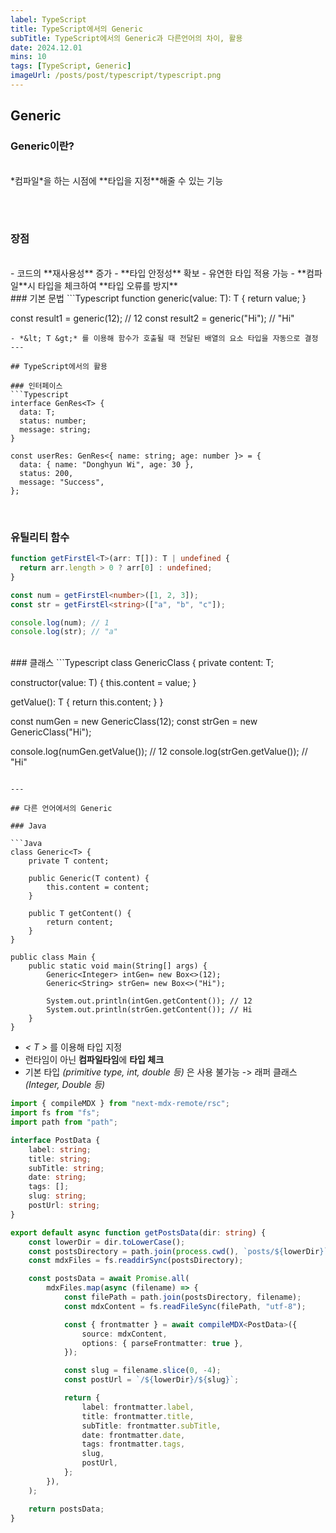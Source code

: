 ```yaml
---
label: TypeScript
title: TypeScript에서의 Generic
subTitle: TypeScript에서의 Generic과 다른언어의 차이, 활용
date: 2024.12.01
mins: 10
tags: [TypeScript, Generic]
imageUrl: /posts/post/typescript/typescript.png
---
```


## Generic

### Generic이란?
<br/>
*컴파일*을 하는 시점에 **타입을 지정**해줄 수 있는 기능

<br/><br/>

### 장점
<br/>
- 코드의 **재사용성** 증가
- **타입 안정성** 확보
- 유연한 타입 적용 가능
- **컴파일**시 타입을 체크하여 **타입 오류를 방지**

<br/>
### 기본 문법
```Typescript
function generic<T>(value: T): T {
  return value;
}

const result1 = generic<number>(12);    // 12
const result2 = generic<string>("Hi");  // "Hi"
```
- *&lt; T &gt;* 를 이용해 함수가 호출될 때 전달된 배열의 요소 타입을 자동으로 결정
---

## TypeScript에서의 활용

### 인터페이스
```Typescript
interface GenRes<T> {
  data: T;
  status: number;
  message: string;
}

const userRes: GenRes<{ name: string; age: number }> = {
  data: { name: "Donghyun Wi", age: 30 },
  status: 200,
  message: "Success",
};
```
<br/>

### 유틸리티 함수
```Typescript
function getFirstEl<T>(arr: T[]): T | undefined {
  return arr.length > 0 ? arr[0] : undefined;
}

const num = getFirstEl<number>([1, 2, 3]);
const str = getFirstEl<string>(["a", "b", "c"]);

console.log(num); // 1
console.log(str); // "a"
```

<br/>
### 클래스
```Typescript
class GenericClass<T> {
  private content: T;
  
  constructor(value: T) {
    this.content = value;
  }

  getValue(): T {
    return this.content;
  }
}

const numGen = new GenericClass<number>(12);
const strGen = new GenericClass<string>("Hi");

console.log(numGen.getValue()); // 12
console.log(strGen.getValue()); // "Hi"
```

---

## 다른 언어에서의 Generic

### Java

```Java
class Generic<T> {
    private T content;

    public Generic(T content) {
        this.content = content;
    }

    public T getContent() {
        return content;
    }
}

public class Main {
    public static void main(String[] args) {
        Generic<Integer> intGen= new Box<>(12);
        Generic<String> strGen= new Box<>("Hi");

        System.out.println(intGen.getContent()); // 12
        System.out.println(strGen.getContent()); // Hi
    }
}
```

- *&lt; T &gt;* 를 이용해 타입 지정
- 런타임이 아닌 **컴파일타임**에 **타입 체크**
- 기본 타입 *(primitive type, int, double 등)* 은 사용 불가능 -> 래퍼 클래스 *(Integer, Double 등)*


```Typescript
import { compileMDX } from "next-mdx-remote/rsc";
import fs from "fs";
import path from "path";

interface PostData {
    label: string;
    title: string;
    subTitle: string;
    date: string;
    tags: [];
    slug: string;
    postUrl: string;
}

export default async function getPostsData(dir: string) {
    const lowerDir = dir.toLowerCase();
    const postsDirectory = path.join(process.cwd(), `posts/${lowerDir}`);
    const mdxFiles = fs.readdirSync(postsDirectory);

    const postsData = await Promise.all(
        mdxFiles.map(async (filename) => {
            const filePath = path.join(postsDirectory, filename);
            const mdxContent = fs.readFileSync(filePath, "utf-8");

            const { frontmatter } = await compileMDX<PostData>({
                source: mdxContent,
                options: { parseFrontmatter: true },
            });

            const slug = filename.slice(0, -4);
            const postUrl = `/${lowerDir}/${slug}`;

            return {
                label: frontmatter.label,
                title: frontmatter.title,
                subTitle: frontmatter.subTitle,
                date: frontmatter.date,
                tags: frontmatter.tags,
                slug,
                postUrl,
            };
        }),
    );

    return postsData;
}
```

